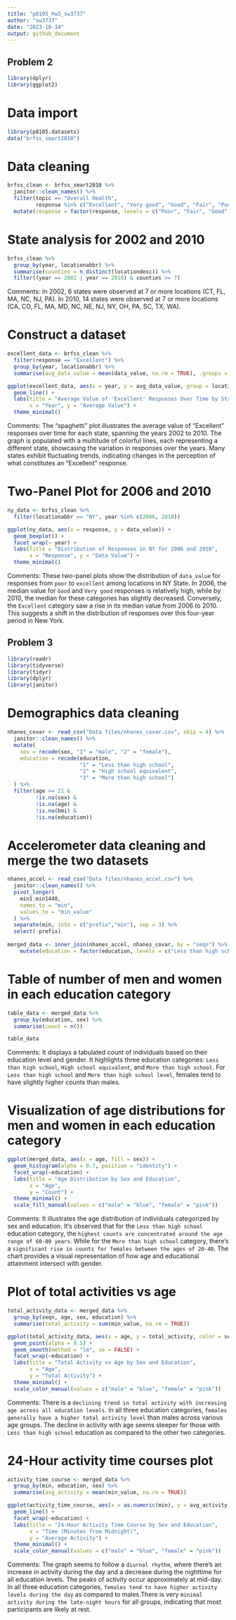 ```yaml
---
title: "p8105_hw3_sw3737"
author: "sw3737"
date: "2023-10-14"
output: github_document
---
```


## Problem 2

```r
library(dplyr)
library(ggplot2)
```

# Data import

```r
library(p8105.datasets)
data("brfss_smart2010")
```

# Data cleaning

```r
brfss_clean <- brfss_smart2010 %>% 
  janitor::clean_names() %>%
  filter(topic == "Overall Health", 
         response %in% c("Excellent", "Very good", "Good", "Fair", "Poor")) %>% 
  mutate(response = factor(response, levels = c("Poor", "Fair", "Good", "Very good", "Excellent")))
```

# State analysis for 2002 and 2010

```r
brfss_clean %>%
  group_by(year, locationabbr) %>%
  summarise(counties = n_distinct(locationdesc)) %>%
  filter((year == 2002 | year == 2010) & counties >= 7)
```

Comments: In 2002, 6 states were observed at 7 or more locations (CT, FL, MA, NC, NJ, PA). In 2010, 14 states were observed at 7 or more locations (CA, CO, FL, MA, MD, NC, NE, NJ, NY, OH, PA, SC, TX, WA).

# Construct a dataset

```r
excellent_data <- brfss_clean %>% 
  filter(response == "Excellent") %>%
  group_by(year, locationabbr) %>%
  summarise(avg_data_value = mean(data_value, na.rm = TRUE), .groups = "drop")

ggplot(excellent_data, aes(x = year, y = avg_data_value, group = locationabbr, color = locationabbr)) +
  geom_line() +
  labs(title = "Average Value of 'Excellent' Responses Over Time by State",
       x = "Year", y = "Average Value") +
  theme_minimal() 
```

Comments: The "spaghetti" plot illustrates the average value of "Excellent" responses over time for each state, spanning the years 2002 to 2010. The graph is populated with a multitude of colorful lines, each representing a different state, showcasing the variation in responses over the years. Many states exhibit fluctuating trends, indicating changes in the perception of what constitutes an "Excellent" response. 

# Two-Panel Plot for 2006 and 2010

```r
ny_data <- brfss_clean %>% 
  filter(locationabbr == "NY", year %in% c(2006, 2010))

ggplot(ny_data, aes(x = response, y = data_value)) +
  geom_boxplot() +
  facet_wrap(~ year) +
  labs(title = "Distribution of Responses in NY for 2006 and 2010",
       x = "Response", y = "Data Value") +
  theme_minimal()
```

Comments: These two-panel plots show the distribution of `data_value` for responses from `poor` to `excellent` among locations in NY State. In 2006, the median value for `Good` and `Very good` responses is relatively high, while by 2010, the median for these categories has slightly decreased. Conversely, the `Excellent` category saw a rise in its median value from 2006 to 2010. This suggests a shift in the distribution of responses over this four-year period in New York.

## Problem 3

```r
library(readr)
library(tidyverse)
library(tidyr)
library(dplyr)
library(janitor)
```

# Demographics data cleaning

```r
nhanes_covar <- read_csv("Data files/nhanes_covar.csv", skip = 4) %>%
  janitor::clean_names() %>% 
  mutate(
    sex = recode(sex, "1" = "male", "2" = "female"),
    education = recode(education, 
                       "1" = "Less than high school",
                       "2" = "High school equivalent",
                       "3" = "More than high school")
  ) %>%
  filter(age >= 21 & 
         !is.na(sex) & 
         !is.na(age) & 
         !is.na(bmi) & 
         !is.na(education))
```

# Accelerometer data cleaning and merge the two datasets

```r
nhanes_accel <- read_csv("Data files/nhanes_accel.csv") %>%
  janitor::clean_names() %>%
  pivot_longer(
    min1:min1440,
    names_to = "min",
    values_to = "min_value"
  ) %>%
  separate(min, into = c("prefix","min"), sep = 3) %>%
  select(-prefix)
  
merged_data <- inner_join(nhanes_accel, nhanes_covar, by = "seqn") %>%
    mutate(education = factor(education, levels = c("Less than high school", "High school equivalent", "More than high school")))
```

# Table of number of men and women in each education category
```r
table_data <- merged_data %>% 
  group_by(education, sex) %>% 
  summarise(count = n())

table_data
```

Comments: It displays a tabulated count of individuals based on their education level and gender. It highlights three education categories: `Less than high school`, `High school equivalent`, and `More than high school`. For `Less than high school` and `More than high school level`, females tend to have slightly higher counts than males.

# Visualization of age distributions for men and women in each education category
```r
ggplot(merged_data, aes(x = age, fill = sex)) +
  geom_histogram(alpha = 0.7, position = "identity") +
  facet_wrap(~education) +
  labs(title = "Age Distribution by Sex and Education",
       x = "Age",
       y = "Count") +
  theme_minimal() +
  scale_fill_manual(values = c("male" = "blue", "female" = "pink"))
```

Comments: It illustrates the age distribution of individuals categorized by sex and education. It's observed that for the `Less than high school` education category, the `highest counts are concentrated around the age range of 60-80 years`. While for the `More than high school` category, there's a `significant rise in counts for females between the ages of 20-40`. The chart provides a visual representation of how age and educational attainment intersect with gender.

# Plot of total activities vs age
```r
total_activity_data <- merged_data %>%
  group_by(seqn, age, sex, education) %>%
  summarise(total_activity = sum(min_value, na.rm = TRUE))

ggplot(total_activity_data, aes(x = age, y = total_activity, color = sex)) +
  geom_point(alpha = 0.5) +
  geom_smooth(method = "lm", se = FALSE) +
  facet_wrap(~education) +
  labs(title = "Total Activity vs Age by Sex and Education",
       x = "Age",
       y = "Total Activity") +
  theme_minimal() +
  scale_color_manual(values = c("male" = "blue", "female" = "pink"))
```

Comments: There is a `declining trend in total activity with increasing age across all education levels`. In all three education categories, `females generally have a higher total activity level` than males across various age groups. The decline in activity with age seems steeper for those with `Less than high school` education as compared to the other two categories.

# 24-Hour activity time courses plot
```r
activity_time_course <- merged_data %>%
  group_by(min, education, sex) %>%
  summarise(avg_activity = mean(min_value, na.rm = TRUE))

ggplot(activity_time_course, aes(x = as.numeric(min), y = avg_activity, color = sex)) +
  geom_line() +
  facet_wrap(~education) +
  labs(title = "24-Hour Activity Time Course by Sex and Education",
       x = "Time (Minutes from Midnight)",
       y = "Average Activity") +
  theme_minimal() +
  scale_color_manual(values = c("male" = "blue", "female" = "pink"))
```

Comments: The graph seems to follow a `diurnal rhythm`, where there's an increase in activity during the day and a decrease during the nighttime for all education levels. The peaks of activity occur approximately at mid-day. In all three education categories, `females tend to have higher activity levels during the day` as compared to males.There is very `minimal activity during the late-night hours` for all groups, indicating that most participants are likely at rest.